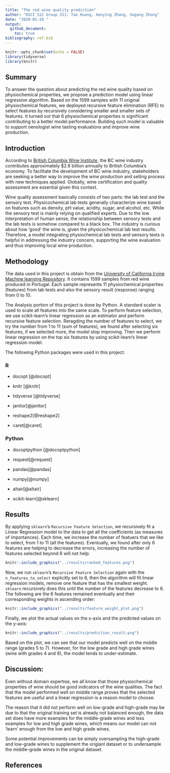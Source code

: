 ```yaml
---
title: "The red wine quality prediction"
author: "DSCI 522 Group 311: Tao Huang, Hanying Zhang, Xugang Zhong"
date: "2020-01-24 "
output:
  github_document:
    toc: true
bibliography: ref.bib
---
```


```r
knitr::opts_chunk$set(echo = FALSE)
library(tidyverse)
library(knitr)
```

## Summary

To answer the question about predicting the red wine quality based on physiochemical properties, we propose a prediction model using linear regression algorithm. Based on the 1599 samples with 11 original physiochemical features, we deployed recursive feature elimination (RFE)  to select features by recursively considering smaller and smaller sets of features. It turned out that 6 physiochemical properties is significant contributing to a better model performance. Building such model is valuable to support oenologist wine tasting evaluations and improve wine production. 


## Introduction

According to [British Columbia Wine Institute]( https://winebc.com/industry/media/quick-facts/), the BC wine industry contributes approximately $2.8 billion annually to British Columbia’s economy. To facilitate the development of BC wine industry, stakeholders are seeking a better way to improve the wine production and selling process with new techniques applied. Globally, wine certification and quality assessment are essential given this context.

Wine quality assessment basically consists of two parts: the lab test and the sensory test. Physicochemical lab tests generally characterize wine based on features such as density, pH value, acidity, sugar, and alcohol, etc. While the sensory test is mainly relying on qualified experts. Due to the low interpretation of human sense, the relationship between sensory tests and the lab tests is somehow compared to a black box. The industry is curious about how ‘good’ the wine is, given the physicochemical lab test results.  Therefore, a model integrating physiochemical lab tests and sensory tests is helpful in addressing the industry concern, supporting the wine evaluation and thus improving local wine production.  



## Methodology

The data used in this project is obtain from the [University of California Irvine Machine learning Repository]( http://archive.ics.uci.edu/ml/datasets/Wine+Quality).  It contains 1599 samples from red wine produced in Portugal. Each sample represents 11 physiochemical properties (features) from lab tests and also the sensory result (response) ranging from 0 to 10.  


The Analysis portion of this project is done by Python. A standard scaler is used to scale all features into the same scale. To perform feature selection, we use scikit-learn's linear regression as an estimator and perform recursive feature selection. Reragding the number of features to select, we try the number from 1 to 11 (sum of features), we found after selecting six features, if we selected more, the model stop improving. Then we perform linear regression on the top six features by using scikit-learn's linear regression model.

The following Python packages were used in this project:

### R 

- docopt [@docopt]

- knitr [@knitr]

- tidyverse [@tidyverse]

- janitor[@janitor]

- reshape2[@reshape2]

- caret[@caret]

### Python

- docoptpython [@docoptpython]

- request[@request]

- pandas[@pandas]

- numpy[@numpy]

- altair[@altair]

- scikit-learn[@sklearn]


## Results

By applying `sklearn`'s `Recursive Feature Selection`, we recursively fit a Linear Regression model to the data to get all the coefficients (as measures of importances). Each time, we increase the number of featuers that we like to select, from 1 to 11 (all the features). Eventually, we found after only 6 features are helping to decrease the errors, increasing the number of features selected beyond 6 will not help:

```r
knitr::include_graphics("../results/ranked_features.png")
```

Now, we run `sklearn`'s `Recursive Feature Selection` again with the `n_features_to_select` explicitly set to 6, then the algorithm will fit linear regression models, remove one feature that has the smallest weight. `sklearn` recursively does this until the number of the features decrease to 6. The following are the 6 features remained eventually and their corresponding weights in ascending order:

```r
knitr::include_graphics("../results/feature_weight_plot.png")
```

Finally, we plot the actual values on the x-axis and the predicted values on the y-axis:

```r
knitr::include_graphics("../results/prediction_result.png")
```

Based on the plot, we can see that our model predicts well on the middle range (grades 5 to 7). However, for the low grade and high grade wines (wine with grades 4 and 8), the model tends to under-estimate.

## Discussion:

Even without domain expertise, we all know that those physiochemical properties of wine should be good indicators of the wine qualities. The fact that the model performed well on middle range proves that the selected features are useful and a linear regression is a reason model to choose.

The reason that it did not perform well on low-grade and high-grade may be due to that the original training set is already not balanced enough, the data set does have more examples for the middle-grade wines and less examples for low and high grade wines, which means our model can not 'learn' enough from the low and high grade wines.

Some potential improvements can be simply oversampling the high-grade and low-grade wines to supplement the origianl dataset or to undersample the middle-grade wines in the original dataset.

## References
